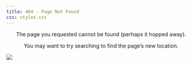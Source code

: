```yaml
---
title: 404 - Page Not Found
css: styles.css
---
```


<center>
The page you requested cannot be found (perhaps it hopped away).

You may want to try searching to find the page's new location.
</center>

![](images/teaswamp_404.png)
